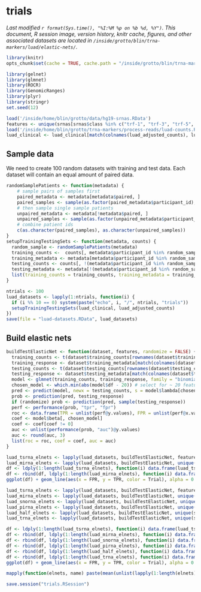 # trials
_Last modified `r format(Sys.time(), "%I:%M %p on %b %d, %Y")`. This document, R session image, version history, knitr cache, figures, and other associated datasets are located in `/inside/grotto/blin/trna-markers/luad/elastic-nets/`._

```r
library(knitr)
opts_chunk$set(cache = TRUE, cache.path = "/inside/grotto/blin/trna-markers/luad/elastic-nets/trials-cache/", eval = TRUE, echo = TRUE, warning = FALSE, results = FALSE, message = FALSE, autodep = TRUE, dev = "png", dpi = 300)
```

```r
library(gelnet)
library(glmnet)
library(ROCR)
library(GenomicRanges)
library(plyr)
library(stringr)
set.seed(12)
```

```r
load('/inside/home/blin/grotto/data/hg19-srnas.RData')
features <- unique(srnas[srnas$class %in% c("trf-1", "trf-3", "trf-5", "actRF-3", "actRF-5", "trailer")]$tx_name)
load('/inside/home/blin/grotto/trna-markers/process-reads/luad-counts.RData')
luad_clinical <- luad_clinical[match(colnames(luad_adjusted_counts), luad_clinical$barcode), ]
```

## Sample data

We need to create 100 random datasets with training and test data. Each dataset will contain an equal amount of paired data.


```r
randomSamplePatients <- function(metadata) {
	# sample pairs of samples first
	paired_metadata <- metadata[metadata$paired, ]
	paired_samples <- sample(as.factor(paired_metadata$participant_id), nrow(paired_metadata)/2)
	# then sample single sample patients
	unpaired_metadata <- metadata[!metadata$paired, ]
	unpaired_samples <- sample(as.factor(unpaired_metadata$participant_id), nrow(unpaired_metadata)/2)
	# combine patient ids
	c(as.character(paired_samples), as.character(unpaired_samples))
}
setupTrainingTestingSets <- function(metadata, counts) {
  random_sample <- randomSamplePatients(metadata)
  training_counts <-  counts[, metadata$participant_id %in% random_sample]
  training_metadata <- metadata[metadata$participant_id %in% random_sample, ]
  testing_counts <- counts[, !(metadata$participant_id %in% random_sample)]
  testing_metadata <- metadata[!(metadata$participant_id %in% random_sample), ]
  list(training_counts = training_counts, training_metadata = training_metadata, testing_counts = testing_counts, testing_metadata = testing_metadata)
}
```

```r
ntrials <- 100
luad_datasets <- lapply(1:ntrials, function(i) {
  if (i %% 10 == 0) system(paste("echo", i, "/", ntrials, "trials"))
  setupTrainingTestingSets(luad_clinical, luad_adjusted_counts)
})
save(file = "luad-datasets.RData", luad_datasets)
```

## Build elastic nets

```r
buildTestElasticNet <- function(dataset, features, randomize = FALSE) {
  training_counts <- t(dataset$training_counts[rownames(dataset$training_counts) %in% features, ])
  training_response <- dataset$training_metadata[match(colnames(dataset$training_counts), dataset$training_metadata$barcode), ]$sample_type
  testing_counts <- t(dataset$testing_counts[rownames(dataset$testing_counts) %in% features, ])
  testing_response <- dataset$testing_metadata[match(colnames(dataset$testing_counts), dataset$testing_metadata$barcode), ]$sample_type
  model <- glmnet(training_counts, training_response, family = "binomial", alpha = 0.5)
  chosen_model <- which.min(abs(model$df - 20)) # select for ~ 20 features)
  pred <- predict(model, newx = testing_counts, s = model$lambda[chosen_model])
  prob <- prediction(pred, testing_response)
  if (randomize) prob <- prediction(pred, sample(testing_response))
  perf <- performance(prob, "tpr", "fpr")
  roc <- data.frame(TPR = unlist(perf@y.values), FPR = unlist(perf@x.values))
  coef <- model$beta[, chosen_model]
  coef <- coef[coef != 0]
  auc <- unlist(performance(prob, "auc")@y.values)
  auc <- round(auc, 3)
  list(roc = roc, coef = coef, auc = auc)
}
```

```r
luad_tsrna_elnets <- lapply(luad_datasets, buildTestElasticNet, features, randomize = TRUE)
luad_mirna_elnets <- lapply(luad_datasets, buildTestElasticNet, unique(srnas[str_detect(srnas$class, "mi")]$tx_name), randomize = TRUE)
df <- ldply(1:length(luad_tsrna_elnets), function(i) data.frame(luad_tsrna_elnets[[i]]$roc, Trial = as.factor(paste0(i, " (AUC = ", luad_tsrna_elnets[[i]]$auc, ")")), Class = "tsRNA"))
df <- rbind(df, ldply(1:length(luad_mirna_elnets), function(i) data.frame(luad_mirna_elnets[[i]]$roc, Trial = as.factor(paste0(i, " (AUC = ", luad_mirna_elnets[[i]]$auc, ")")), Class = "miRNA")))
ggplot(df) + geom_line(aes(x = FPR, y = TPR, color = Trial), alpha = 0.3) + geom_abline(intercept = 0, slope = 1, colour = "gray") + ylab("TPR") + xlab("FPR") + facet_wrap(~ Class) + guides(color = FALSE)
```


```r
luad_tsrna_elnets <- lapply(luad_datasets, buildTestElasticNet, features)
luad_mirna_elnets <- lapply(luad_datasets, buildTestElasticNet, unique(srnas[str_detect(srnas$class, "mi")]$tx_name))
luad_snorna_elnets <- lapply(luad_datasets, buildTestElasticNet, unique(srnas[srnas$class == "snoRNA"]$tx_name))
luad_pirna_elnets <- lapply(luad_datasets, buildTestElasticNet, unique(srnas[srnas$class == "piRNA"]$tx_name))
luad_half_elnets <- lapply(luad_datasets, buildTestElasticNet, unique(srnas[srnas$class %in% c("fivehalf", "threehalf")]$tx_name))
luad_trna_elnets <- lapply(luad_datasets, buildTestElasticNet, unique(srnas[srnas$class == "tRNA"]$tx_name))
```

```r
df <- ldply(1:length(luad_tsrna_elnets), function(i) data.frame(luad_tsrna_elnets[[i]]$roc, Trial = as.factor(paste0(i, " (AUC = ", luad_tsrna_elnets[[i]]$auc, ")")), Class = "tsRNA"))
df <- rbind(df, ldply(1:length(luad_mirna_elnets), function(i) data.frame(luad_mirna_elnets[[i]]$roc, Trial = as.factor(paste0(i, " (AUC = ", luad_mirna_elnets[[i]]$auc, ")")), Class = "miRNA")))
df <- rbind(df, ldply(1:length(luad_snorna_elnets), function(i) data.frame(luad_snorna_elnets[[i]]$roc, Trial = as.factor(paste0(i, " (AUC = ", luad_snorna_elnets[[i]]$auc, ")")), Class = "snoRNA")))
df <- rbind(df, ldply(1:length(luad_pirna_elnets), function(i) data.frame(luad_pirna_elnets[[i]]$roc, Trial = as.factor(paste0(i, " (AUC = ", luad_pirna_elnets[[i]]$auc, ")")), Class = "piRNA")))
df <- rbind(df, ldply(1:length(luad_half_elnets), function(i) data.frame(luad_half_elnets[[i]]$roc, Trial = as.factor(paste0(i, " (AUC = ", luad_half_elnets[[i]]$auc, ")")), Class = "tRNA half")))
df <- rbind(df, ldply(1:length(luad_trna_elnets), function(i) data.frame(luad_trna_elnets[[i]]$roc, Trial = as.factor(paste0(i, " (AUC = ", luad_trna_elnets[[i]]$auc, ")")), Class = "tRNA")))
ggplot(df) + geom_line(aes(x = FPR, y = TPR, color = Trial), alpha = 0.3) + geom_abline(intercept = 0, slope = 1, colour = "gray") + ylab("TPR") + xlab("FPR") + facet_wrap(~ Class, ncol = 3) + guides(color = FALSE)
```

```r
mapply(function(elnets, name) paste(mean(unlist(lapply(1:length(elnets), function(i) elnets[[i]]$auc))), name), elnets = list(luad_tsrna_elnets, luad_mirna_elnets, luad_snorna_elnets, luad_pirna_elnets, luad_half_elnets, luad_trna_elnets), name = c("tsrna", "mirna", "snorna", "pirna", "half", "trna"))
```


```r
save.session("trials.RSession")
```
